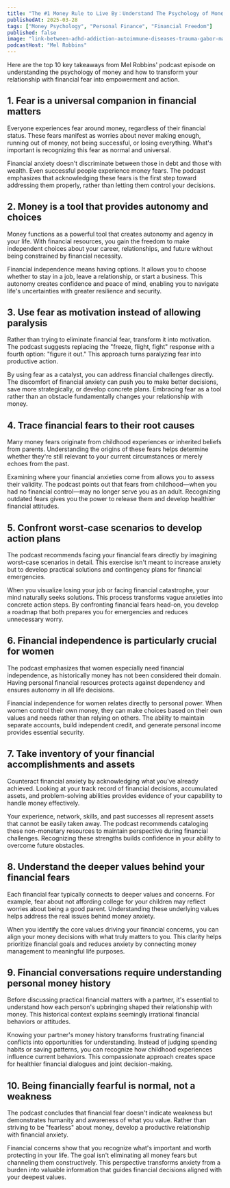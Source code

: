 ```yaml
---
title: "The #1 Money Rule to Live By：Understand The Psychology of Money"
publishedAt: 2025-03-28
tags: ["Money Psychology", "Personal Finance", "Financial Freedom"]
published: false
image: "link-between-adhd-addiction-autoimmune-diseases-trauma-gabor-mate.jpg"
podcastHost: "Mel Robbins"
---
```



<PodcastSummaryPageLayout frontmatter={frontmatter}>

Here are the top 10 key takeaways from Mel Robbins' podcast episode on understanding the psychology of money and how to transform your relationship with financial fear into empowerment and action.

## 1. Fear is a universal companion in financial matters

Everyone experiences fear around money, regardless of their financial status. These fears manifest as worries about never making enough, running out of money, not being successful, or losing everything. What's important is recognizing this fear as normal and universal.

Financial anxiety doesn't discriminate between those in debt and those with wealth. Even successful people experience money fears. The podcast emphasizes that acknowledging these fears is the first step toward addressing them properly, rather than letting them control your decisions.

## 2. Money is a tool that provides autonomy and choices

Money functions as a powerful tool that creates autonomy and agency in your life. With financial resources, you gain the freedom to make independent choices about your career, relationships, and future without being constrained by financial necessity.

Financial independence means having options. It allows you to choose whether to stay in a job, leave a relationship, or start a business. This autonomy creates confidence and peace of mind, enabling you to navigate life's uncertainties with greater resilience and security.

## 3. Use fear as motivation instead of allowing paralysis

Rather than trying to eliminate financial fear, transform it into motivation. The podcast suggests replacing the "freeze, flight, fight" response with a fourth option: "figure it out." This approach turns paralyzing fear into productive action.

By using fear as a catalyst, you can address financial challenges directly. The discomfort of financial anxiety can push you to make better decisions, save more strategically, or develop concrete plans. Embracing fear as a tool rather than an obstacle fundamentally changes your relationship with money.

## 4. Trace financial fears to their root causes

Many money fears originate from childhood experiences or inherited beliefs from parents. Understanding the origins of these fears helps determine whether they're still relevant to your current circumstances or merely echoes from the past.

Examining where your financial anxieties come from allows you to assess their validity. The podcast points out that fears from childhood—when you had no financial control—may no longer serve you as an adult. Recognizing outdated fears gives you the power to release them and develop healthier financial attitudes.

## 5. Confront worst-case scenarios to develop action plans

The podcast recommends facing your financial fears directly by imagining worst-case scenarios in detail. This exercise isn't meant to increase anxiety but to develop practical solutions and contingency plans for financial emergencies.

When you visualize losing your job or facing financial catastrophe, your mind naturally seeks solutions. This process transforms vague anxieties into concrete action steps. By confronting financial fears head-on, you develop a roadmap that both prepares you for emergencies and reduces unnecessary worry.

## 6. Financial independence is particularly crucial for women

The podcast emphasizes that women especially need financial independence, as historically money has not been considered their domain. Having personal financial resources protects against dependency and ensures autonomy in all life decisions.

Financial independence for women relates directly to personal power. When women control their own money, they can make choices based on their own values and needs rather than relying on others. The ability to maintain separate accounts, build independent credit, and generate personal income provides essential security.

## 7. Take inventory of your financial accomplishments and assets

Counteract financial anxiety by acknowledging what you've already achieved. Looking at your track record of financial decisions, accumulated assets, and problem-solving abilities provides evidence of your capability to handle money effectively.

Your experience, network, skills, and past successes all represent assets that cannot be easily taken away. The podcast recommends cataloging these non-monetary resources to maintain perspective during financial challenges. Recognizing these strengths builds confidence in your ability to overcome future obstacles.

## 8. Understand the deeper values behind your financial fears

Each financial fear typically connects to deeper values and concerns. For example, fear about not affording college for your children may reflect worries about being a good parent. Understanding these underlying values helps address the real issues behind money anxiety.

When you identify the core values driving your financial concerns, you can align your money decisions with what truly matters to you. This clarity helps prioritize financial goals and reduces anxiety by connecting money management to meaningful life purposes.

## 9. Financial conversations require understanding personal money history

Before discussing practical financial matters with a partner, it's essential to understand how each person's upbringing shaped their relationship with money. This historical context explains seemingly irrational financial behaviors or attitudes.

Knowing your partner's money history transforms frustrating financial conflicts into opportunities for understanding. Instead of judging spending habits or saving patterns, you can recognize how childhood experiences influence current behaviors. This compassionate approach creates space for healthier financial dialogues and joint decision-making.

## 10. Being financially fearful is normal, not a weakness

The podcast concludes that financial fear doesn't indicate weakness but demonstrates humanity and awareness of what you value. Rather than striving to be "fearless" about money, develop a productive relationship with financial anxiety.

Financial concerns show that you recognize what's important and worth protecting in your life. The goal isn't eliminating all money fears but channeling them constructively. This perspective transforms anxiety from a burden into valuable information that guides financial decisions aligned with your deepest values.

</PodcastSummaryPageLayout>
